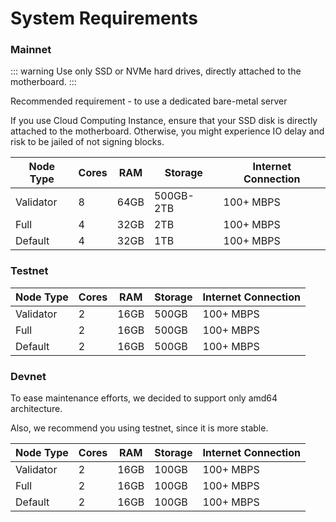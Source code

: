 # System Requirements

### Mainnet

::: warning
Use only SSD or NVMe hard drives, directly attached to the motherboard.
:::

Recommended requirement - to use a dedicated bare-metal server

If you use Cloud Computing Instance, ensure that your SSD disk is directly attached to the motherboard. 
Otherwise, you might experience IO delay and risk to be jailed of not signing blocks.

|Node Type  |Cores  |RAM    |Storage    | Internet Connection |
|-----------|-------|-------|-----------|---------------------|
|Validator  |8      |64GB   |500GB-2TB  | 100+ MBPS           |
|Full       |4      |32GB   |2TB        | 100+ MBPS           |
|Default    |4      |32GB   |1TB        | 100+ MBPS            |

### Testnet
|Node Type  |Cores  |RAM    |Storage    |  Internet Connection |
|-----------|-------|-------|-----------| ---------------------|
|Validator  |2      |16GB   |500GB      |  100+  MBPS           |
|Full       |2      |16GB   |500GB      |  100+  MBPS           |
|Default    |2      |16GB   |500GB      |  100+  MBPS           |

### Devnet

To ease maintenance efforts, we decided to support only amd64 architecture.

Also, we recommend you using testnet, since it is more stable.

|Node Type  |Cores  |RAM    |Storage    |  Internet Connection |
|-----------|-------|-------|-----------| ---------------------|
|Validator  |2      |16GB   |100GB      |  100+  MBPS           |
|Full       |2      |16GB   |100GB      |  100+  MBPS           |
|Default    |2      |16GB   |100GB      |  100+  MBPS           |
